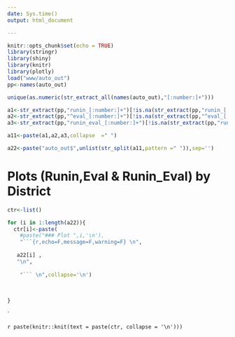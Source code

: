 ```yaml
---
date: Sys.time()
output: html_document

---
```



```r
knitr::opts_chunk$set(echo = TRUE)
library(stringr)
library(shiny)
library(knitr)
library(plotly)
load("www/auto_out")
pp<-names(auto_out)

unique(as.numeric(str_extract_all(names(auto_out),"[:number:]+")))

a1<-str_extract(pp,"runin_[:number:]+")[!is.na(str_extract(pp,"runin_[:number:]+"))]
a2<-str_extract(pp,"^eval_[:number:]+")[!is.na(str_extract(pp,"^eval_[:number:]+"))]
a3<-str_extract(pp,"runin_eval_[:number:]+")[!is.na(str_extract(pp,"runin_eval_[:number:]+"))]

a11<-paste(a1,a2,a3,collapse  =" ")

a22<-paste("auto_out$",unlist(str_split(a11,pattern =" ")),sep='')

```


# Plots (Runin,Eval & Runin_Eval) by District

```r
ctr<-list()

for (i in 1:length(a22)){
  ctr[i]<-paste( 
    #paste("### Plot ",i,'\n'),
    "```{r,echo=F,message=F,warning=F} \n",
    
   a22[i] ,
   "\n",
    
    "``` \n",collapse='\n')
  
  
  
}
```

`

`r paste(knitr::knit(text = paste(ctr, collapse = '\n')))`






